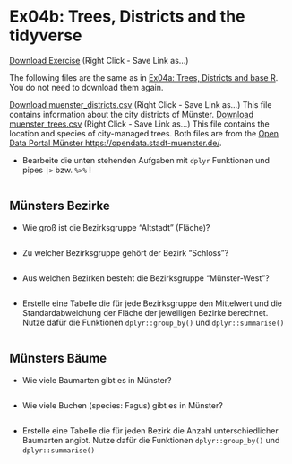 # Ex04b: Trees, Districts and the tidyverse

[Download Exercise](https://raw.githubusercontent.com/Ludwigm6/analysis_of_ecological_data/refs/heads/main/assignments/Ex04b_trees_tidyverse.R) (Right Click - Save Link as...)

The following files are the same as in [Ex04a: Trees, Districts and base R](Ex04a_trees). You do not need to download them again.

[Download muenster_districts.csv](https://raw.githubusercontent.com/Ludwigm6/analysis_of_ecological_data/refs/heads/main/data/muenster_districts.csv) (Right Click - Save Link as...) This file contains information about the city districts of Münster.
[Download muenster_trees.csv](https://raw.githubusercontent.com/Ludwigm6/analysis_of_ecological_data/refs/heads/main/data/muenster_districts.csv) (Right Click - Save Link as...) This file contains the location and species of city-managed trees.
Both files are from the [Open Data Portal Münster https://opendata.stadt-muenster.de/](https://opendata.stadt-muenster.de/).

- Bearbeite die unten stehenden Aufgaben mit `dplyr` Funktionen und pipes `|>` bzw. `%>%` !

```r


```


## Münsters Bezirke

- Wie groß ist die Bezirksgruppe "Altstadt" (Fläche)?

```r

```


- Zu welcher Bezirksgruppe gehört der Bezirk "Schloss"?

```r

```

- Aus welchen Bezirken besteht die Bezirksgruppe "Münster-West"?

```r

```

- Erstelle eine Tabelle die für jede Bezirksgruppe den Mittelwert und die Standardabweichung der Fläche der jeweiligen Bezirke berechnet. Nutze dafür die Funktionen `dplyr::group_by()` und `dplyr::summarise()`

```r

```



## Münsters Bäume

- Wie viele Baumarten gibt es in Münster?

```r


```

- Wie viele Buchen (species: Fagus) gibt es in Münster?

```r


```

- Erstelle eine Tabelle die für jeden Bezirk die Anzahl unterschiedlicher Baumarten angibt. Nutze dafür die Funktionen `dplyr::group_by()` und `dplyr::summarise()`

```r


```



